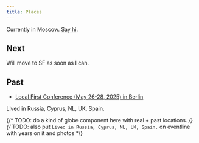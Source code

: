 ```yaml
---
title: Places
---
```


Currently in Moscow. [Say hi](https://x.com/nikitavoloboev).

## Next

Will move to SF as soon as I can.

## Past

- [Local First Conference (May 26-28, 2025) in Berlin](https://localfirstconf.com)

Lived in Russia, Cyprus, NL, UK, Spain.

{/* TODO: do a kind of globe component here with real + past locations. */}
{/* TODO: also put `Lived in Russia, Cyprus, NL, UK, Spain.` on eventline with years on it and photos */}
